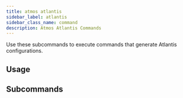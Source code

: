 ```yaml
---
title: atmos atlantis
sidebar_label: atlantis
sidebar_class_name: command
description: Atmos Atlantis Commands
---
```



<Intro>
Use these subcommands to execute commands that generate Atlantis configurations.
</Intro>

## Usage

<Screengrab title="atmos atlantis --help" slug="atmos-atlantis--help" />

## Subcommands

<DocCardList/>
